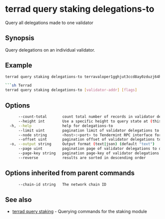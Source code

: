 # terrad query staking delegations-to

Query all delegations made to one validator

## Synopsis

Query delegations on an individual validator.

## Example

```sh Terrad
terrad query staking delegations-to terravaloper1gghjut3ccd8ay0zduzj64hwre2fxs9ldmqhffj

```sh Terrad
terrad query staking delegations-to [validator-addr] [flags]
```

## Options

```sh Terrad
      --count-total       count total number of records in validator delegations to query for
      --height int        Use a specific height to query state at (this can error if the node is pruning state)
  -h, --help              help for delegations-to
      --limit uint        pagination limit of validator delegations to query for (default 100)
      --node string       <host>:<port> to Tendermint RPC interface for this chain (default "tcp://localhost:26657")
      --offset uint       pagination offset of validator delegations to query for
  -o, --output string     Output format (text|json) (default "text")
      --page uint         pagination page of validator delegations to query for. This sets offset to a multiple of limit (default 1)
      --page-key string   pagination page-key of validator delegations to query for
      --reverse           results are sorted in descending order
```

## Options inherited from parent commands

```sh Terrad
      --chain-id string   The network chain ID
```

## See also

* [terrad query staking](terrad_query_staking.mdx)	 - Querying commands for the staking module


